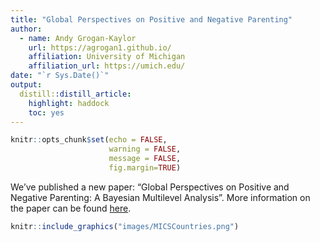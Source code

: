 ```yaml
---
title: "Global Perspectives on Positive and Negative Parenting"
author:
  - name: Andy Grogan-Kaylor 
    url: https://agrogan1.github.io/
    affiliation: University of Michigan
    affiliation_url: https://umich.edu/
date: "`r Sys.Date()`"
output:
  distill::distill_article:
    highlight: haddock
    toc: yes
---
```


```r

knitr::opts_chunk$set(echo = FALSE,
                      warning = FALSE,
                      message = FALSE,
                      fig.margin=TRUE)

```

We've published a new paper: "Global Perspectives on Positive and Negative Parenting: A Bayesian Multilevel Analysis". More information on the paper can be found [here](https://agrogan1.github.io/research/Bayes3MICS/).

```r

knitr::include_graphics("images/MICSCountries.png")

```

